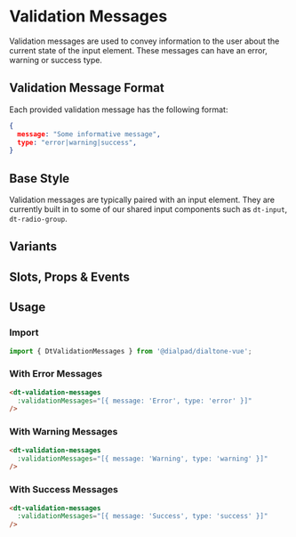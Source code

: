 
# Validation Messages

<Subtitle>
  Validation messages are used to convey information to the user about the current state of the input element. These
  messages can have an error, warning or success type.
</Subtitle>

## Validation Message Format

Each provided validation message has the following format:

```json
{
  message: "Some informative message",
  type: "error|warning|success",
}
```

## Base Style

Validation messages are typically paired with an input element. They are currently built in to some of
our shared input components such as `dt-input`, `dt-radio-group`.

<Canvas>
  <Story id="components-validation-messages--default" />
</Canvas>

## Variants

<Canvas>
  <Story id="components-validation-messages--variants" />
</Canvas>

## Slots, Props & Events

<ArgsTable story={PRIMARY_STORY} />

## Usage

### Import

```jsx
import { DtValidationMessages } from '@dialpad/dialtone-vue';
```

<h3 style={{ color: 'red' }}>With Error Messages</h3>

```html
<dt-validation-messages
  :validationMessages="[{ message: 'Error', type: 'error' }]"
/>
```

<h3 style={{ color: 'Goldenrod' }}>With Warning Messages</h3>

```html
<dt-validation-messages
  :validationMessages="[{ message: 'Warning', type: 'warning' }]"
/>
```

<h3 style={{ color: 'green' }}>With Success Messages</h3>

```html
<dt-validation-messages
  :validationMessages="[{ message: 'Success', type: 'success' }]"
/>
```
